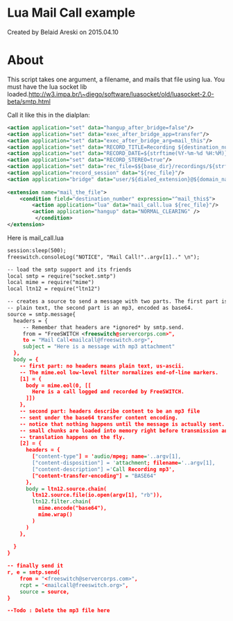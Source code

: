 
# Lua Mail Call example 

 Created by  Belaid Areski on 2015.04.10

# About

This script takes one argument, a filename, and mails that file using lua. You must have the lua socket lib loaded.http://w3.impa.br/\~diego/software/luasocket/old/luasocket-2.0-beta/smtp.html

Call it like this in the dialplan:

```xml
<action application="set" data="hangup_after_bridge=false"/>
<action application="set" data="exec_after_bridge_app=transfer"/>
<action application="set" data="exec_after_bridge_arg=mail_this"/>
<action application="set" data="RECORD_TITLE=Recording ${destination_number} ${caller_id_number} ${strftime(%Y-%m-%d %H:%M)}"/>
<action application="set" data="RECORD_DATE=${strftime(%Y-%m-%d %H:%M)}"/>
<action application="set" data="RECORD_STEREO=true"/>
<action application="set" data="rec_file=$${base_dir}/recordings/${strftime(%Y-%m-%d-%H-%M-%S)}_${destination_number}_${caller_id_number}.mp3"/>
<action application="record_session" data="${rec_file}"/>
<action application="bridge" data="user/${dialed_extension}@${domain_name}"/>
    
<extension name="mail_the_file">
    <condition field="destination_number" expression="^mail_this$">
        <action application="lua" data="mail_call.lua ${rec_file}"/>
        <action application="hangup" data="NORMAL_CLEARING" />    
         </condition>
</extension>
```

Here is mail\_call.lua

```xml
session:sleep(500);
freeswitch.consoleLog("NOTICE", "Mail Call!"..argv[1].." \n");

-- load the smtp support and its friends
local smtp = require("socket.smtp")
local mime = require("mime")
local ltn12 = require("ltn12")

-- creates a source to send a message with two parts. The first part is 
-- plain text, the second part is an mp3, encoded as base64.
source = smtp.message{
  headers = {
     -- Remember that headers are *ignored* by smtp.send. 
     from = "FreeSWITCH <freeswitch@servercorps.com>",
     to = "Mail Call<mailcall@freeswitch.org>",
     subject = "Here is a message with mp3 attachment"
  },
  body = {
    -- first part: no headers means plain text, us-ascii.
    -- The mime.eol low-level filter normalizes end-of-line markers.
    [1] = { 
      body = mime.eol(0, [[
        Here is a call logged and recorded by FreeSWITCH.
      ]])
    },
    -- second part: headers describe content to be an mp3 file 
    -- sent under the base64 transfer content encoding.
    -- notice that nothing happens until the message is actually sent. 
    -- small chunks are loaded into memory right before transmission and 
    -- translation happens on the fly.
    [2] = { 
      headers = {
        ["content-type"] = 'audio/mpeg; name='..argv[1],
        ["content-disposition"] = 'attachment; filename='..argv[1],
        ["content-description"] ='Call Recording mp3',
        ["content-transfer-encoding"] = "BASE64"
      },
      body = ltn12.source.chain(
        ltn12.source.file(io.open(argv[1], "rb")),
        ltn12.filter.chain(
          mime.encode("base64"),
          mime.wrap()
        )
      )
    },
    
  }
}

-- finally send it
r, e = smtp.send{
    from = "<freeswitch@servercorps.com>",
    rcpt = "<mailcall@freeswitch.org>",
    source = source,
}

--Todo : Delete the mp3 file here
```


